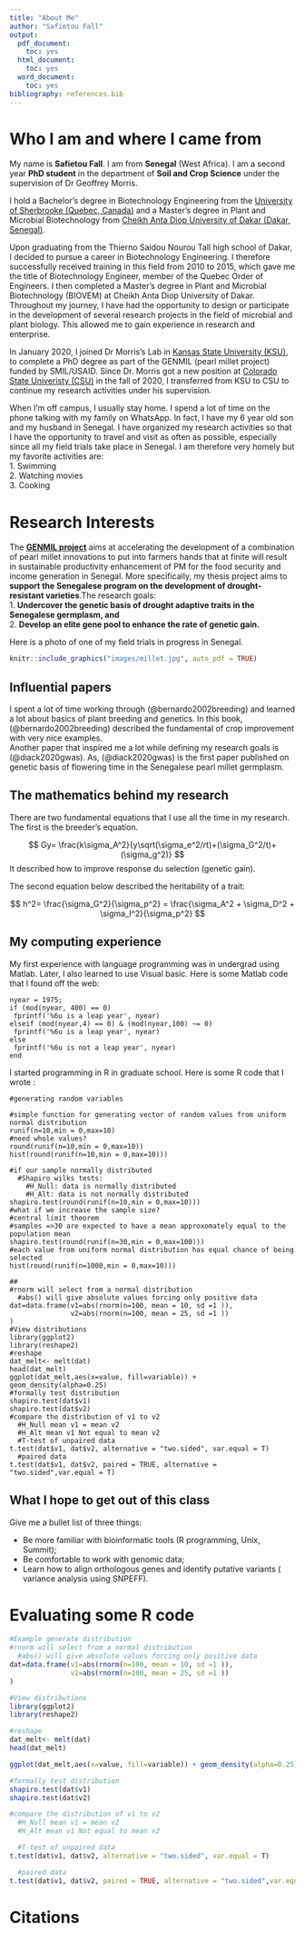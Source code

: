 ```yaml
---
title: "About Me"
author: "Safietou Fall"
output:
  pdf_document:
    toc: yes
  html_document:
    toc: yes
  word_document:
    toc: yes
bibliography: references.bib
---
```


# Who I am and where I came from

My name is **Safietou Fall**. I am from **Senegal** (West Africa). I am a second year **PhD student** in the department of **Soil and Crop Science** under the supervision of Dr Geoffrey Morris.  

I hold a Bachelor’s degree in Biotechnology Engineering from the [University of Sherbrooke (Quebec, Canada)](https://www.usherbrooke.ca/) and a Master's degree in Plant and Microbial Biotechnology from [Cheikh Anta Diop University of Dakar (Dakar, Senegal)](https://www.ucad.sn/).  

Upon graduating from the Thierno Saidou Nourou Tall high school of Dakar, I decided to pursue a career in Biotechnology Engineering. I therefore successfully received training in this field from 2010 to 2015, which gave me the title of Biotechnology Engineer, member of the Quebec Order of Engineers. I then completed a Master's degree in Plant and Microbial Biotechnology (BIOVEM) at Cheikh Anta Diop University of Dakar.  Throughout my journey, I have had the opportunity to design or participate in the development of
several research projects in the field of microbial and plant biology. This allowed me to gain
experience in research and enterprise.  

In January 2020, I joined Dr Morris's Lab in [Kansas State University (KSU)](https://www.k-state.edu/), to complete a PhD degree as part of the GENMIL (pearl millet project) funded by SMIL/USAID. Since Dr. Morris got a new position at [Colorado State Univeristy (CSU)](https://www.colostate.edu/) in the fall of 2020, I transferred from KSU to CSU to continue my research activities under his supervision.  

When I'm off campus, I usually stay home. I spend a lot of time on the phone talking with my family on WhatsApp. In fact, I have my 6 year old son and my husband in Senegal. I have organized my research activities so that I have the opportunity to travel and visit as often as possible, especially since all my field trials take place in Senegal. I am therefore very homely but my favorite activities are:  
1. Swimming  
2. Watching movies  
3. Cooking


# Research Interests

The [**GENMIL project**](https://smil.k-state.edu/) aims at accelerating the development of a combination of pearl millet innovations to put into farmers hands that at finite will result in sustainable productivity enhancement of PM for the food security and income generation in Senegal. More specifically, my thesis project aims to **support the Senegalese program on the development of drought-resistant varieties**.The research goals:  
1. **Undercover the genetic basis of drought adaptive traits in the Senegalese germplasm, and**  
2. **Develop an elite gene pool to enhance the rate of genetic gain.** 

Here is a photo of one of my field trials in progress in Senegal.

```r
knitr::include_graphics("images/millet.jpg", auto_pdf = TRUE)
```


## Influential papers

I spent a lot of time working through (@bernardo2002breeding) and learned a lot about basics of plant breeding and genetics. In this book, (@bernardo2002breeding) described the fundamental of crop improvement with very nice examples.  
Another paper that inspired me a lot while defining my research goals is (@diack2020gwas). As, (@diack2020gwas) is the first paper published on genetic basis of flowering time in the Senegalese pearl millet germplasm. 


## The mathematics behind my research

There are two fundamental equations that I use all the time in my research. The first is the breeder's equation.

$$
Gy= \frac{k\sigma_A^2}{y\sqrt(\sigma_e^2/rt)+(\sigma_G^2/t)+(\sigma_g^2)}
$$
It described how to improve response du selection (genetic gain).  

The second equation below described the heritability of a trait: 


$$
h^2= \frac{\sigma_G^2}{\sigma_p^2} = \frac{\sigma_A^2 + \sigma_D^2 + \sigma_I^2}{\sigma_p^2}
$$

## My computing experience

My first experience with language programming was in undergrad using Matlab. Later, I also learned to use Visual basic. Here is some Matlab code that I found off the web:

```
nyear = 1975;
if (mod(nyear, 400) == 0)
 fprintf('%6u is a leap year', nyear)
elseif (mod(nyear,4) == 0) & (mod(nyear,100) ~= 0)
 fprintf('%6u is a leap year', nyear)
else
 fprintf('%6u is not a leap year', nyear)
end
```
I started programming in R in graduate school. Here is some R code that I wrote : 

```
#generating random variables

#simple function for generating vector of random values from uniform normal distribution
runif(n=10,min = 0,max=10)
#need whole values?
round(runif(n=10,min = 0,max=10))
hist(round(runif(n=10,min = 0,max=10)))

#if our sample normally distributed
  #Shapiro wilks tests:
    #H_Null: data is normally distributed
    #H_Alt: data is not normally distributed
shapiro.test(round(runif(n=10,min = 0,max=10)))
#what if we increase the sample size?
#central limit theorem
#samples =>30 are expected to have a mean approxomately equal to the population mean
shapiro.test(round(runif(n=30,min = 0,max=100)))
#each value from uniform normal distribution has equal chance of being selected
hist(round(runif(n=1000,min = 0,max=10)))

##
#rnorm will select from a normal distribution
  #abs() will give absolute values forcing only positive data
dat=data.frame(v1=abs(rnorm(n=100, mean = 10, sd =1 )),
               v2=abs(rnorm(n=100, mean = 25, sd =1 ))
)
#View distributions
library(ggplot2)
library(reshape2)
#reshape
dat_melt<- melt(dat)
head(dat_melt)
ggplot(dat_melt,aes(x=value, fill=variable)) + geom_density(alpha=0.25)
#formally test distribution
shapiro.test(dat$v1)
shapiro.test(dat$v2)
#compare the distribution of v1 to v2
  #H_Null mean v1 = mean v2
  #H_Alt mean v1 Not equal to mean v2
  #T-test of unpaired data
t.test(dat$v1, dat$v2, alternative = "two.sided", var.equal = T)
  #paired data
t.test(dat$v1, dat$v2, paired = TRUE, alternative = "two.sided",var.equal = T)
```

## What I hope to get out of this class

Give me a bullet list of three things:

* Be more familiar with bioinformatic tools (R programming, Unix, Summit);  
* Be comfortable to work with genomic data;  
* Learn how to align orthologous genes and identify putative variants ( variance analysis using SNPEFF).

# Evaluating some R code
```r
#Example generate distribution
#rnorm will select from a normal distribution
  #abs() will give absolute values forcing only positive data
dat=data.frame(v1=abs(rnorm(n=100, mean = 10, sd =1 )),
               v2=abs(rnorm(n=100, mean = 25, sd =1 ))
)

#View distributions
library(ggplot2)
library(reshape2)

#reshape
dat_melt<- melt(dat)
head(dat_melt)

ggplot(dat_melt,aes(x=value, fill=variable)) + geom_density(alpha=0.25)

#formally test distribution
shapiro.test(dat$v1)
shapiro.test(dat$v2)

#compare the distribution of v1 to v2
  #H_Null mean v1 = mean v2
  #H_Alt mean v1 Not equal to mean v2

  #T-test of unpaired data
t.test(dat$v1, dat$v2, alternative = "two.sided", var.equal = T)

  #paired data
t.test(dat$v1, dat$v2, paired = TRUE, alternative = "two.sided",var.equal = T)
```

# Citations

